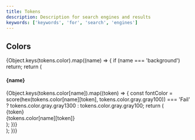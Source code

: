 ```yaml
---
title: Tokens
description: Description for search engines and results
keywords: ['keywords', 'for', 'search', 'engines']
---
```



<div id="about">
  <h2>Colors</h2>
  <div style={{ display: 'flex', flexWrap: 'wrap' }}>
    {Object.keys(tokens.color).map((name) => {
      if (name === 'background') return;
      return (
        <div key={name} style={{ margin: '16px' }}>
          <h4>{name}</h4>
          {Object.keys(tokens.color[name]).map((token) => {
            const fontColor =
              score(hex(tokens.color[name][token], tokens.color.gray.gray100)) === 'Fail'
                ? tokens.color.gray.gray1300
                : tokens.color.gray.gray100;
            return (
              <div key={token} style={{ display: 'flex' }}>
                <Box width="300px" padding="8px" background={tokens.color[name][token]}>
                  <div
                    style={{
                      display: 'flex',
                      color: fontColor,
                      justifyContent: 'space-between',
                      alignItems: 'center',
                      height: '100%',
                    }}
                  >
                    <div>{token}</div>
                    <div>{tokens.color[name][token]}</div>
                  </div>
                </Box>
              </div>
            );
          })}
        </div>
      );
    })}
  </div>
</div>
